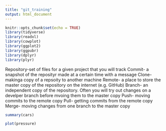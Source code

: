 ---
title: "git_training"
output: html_document
---

```{r setup, include=FALSE}
knitr::opts_chunk$set(echo = TRUE)
library(tidyverse)
library(readxl)
library(cowplot)
library(ggplot2)
library(ggpubr)
library(dplyr)
library(plyr)
```

Repository-set of files for a given project that you will track
Commit- a snapshot of the reposityr made at a certain time with a message
Clone- makinga copy of a repsoity to another machine
Remote- a place to store the master copy of the repository on the internet (e.g. GitHub)
Branch- an independent copy of the repository. Often you will try out changes on a develper branch before mvoing them to the master copy
Push- moving commits to the remote copy
Pull- getting commits from the remote copy
Merge- moving changes from one branch to the master copy

```{r cars}
summary(cars)
```


```{r pressure, echo=FALSE}
plot(pressure)
```


